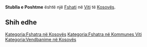 {{Fshat në Kosovës
 | Emri                = Stublla e Poshtme
 | EmriAlt                = Dona Stubla,Donja Stubla,Stubell e Poshtme,Stublla e Poshteme,Stublla e Poshtme,Stublla e Poshtëme,Stubëll e Poshtme,Доња Стубла
 | Emri (Rasa dhanore) = 
 | Figura              = 
 | Shteti              = Kosovës
 | Komuna              = Viti
 | Kodi postar         = 
 | Sipërfaqja          = 

 | Popullsia           = 

 | Regj. i popullsisë  = 
 | Dend. e popullsisë  = 
 | Faqja zyrtare       = 
 <!--- Koordinatat ----> 
 | Gjerësia            = 42.33806
 | Gjatësia            = 21.4525
 | Lartësia            = 
}}
'''Stublla e Poshtme''' është një [[Fshati]] në [[Viti]] të [[Kosovës]].

<!-- == Gjeografia == -->
<!-- == Historia == -->
<!-- == Demografia == -->
== Shih edhe ==
{{Komuna Viti}}
{{Kosovo-Administrata-Cung}}

[[Kategoria:Fshatra në Kosovës]]
[[Kategoria:Fshatra në Kommunes Viti]]
[[Kategoria:Vendbanime në Kosovës]]